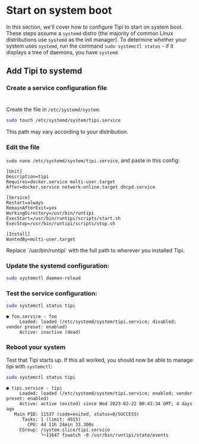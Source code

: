 
# Start on system boot

In this section, we'll cover how to configure Tipi to start on system boot.
These steps assume a `systemd` distro (the majority of common Linux distributions use `systemd` as the init manager). To determine whether your system uses `systemd`, run the command `sudo systemctl status` - if it displays a tree of daemons, you have `systemd`.

## Add Tipi to systemd
<Steps>

### Create a service configuration file 
#
Create the file in `/etc/systemd/system`:

```bash
sudo touch /etc/systemd/system/tipi.service
```

<Callout>
  This path may vary according to your distribution.
</Callout>

### Edit the file 

`sudo nano /etc/systemd/system/tipi.service`, and paste in this config:

```
[Unit]
Description=tipi
Requires=docker.service multi-user.target
After=docker.service network-online.target dhcpd.service

[Service]
Restart=always
RemainAfterExit=yes
WorkingDirectory=/usr/bin/runtipi
ExecStart=/usr/bin/runtipi/scripts/start.sh
ExecStop=/usr/bin/runtipi/scripts/stop.sh

[Install]
WantedBy=multi-user.target
```

<Callout>
Replace `/usr/bin/runtipi` with the full path to wherever you installed Tipi.
</Callout>

### Update the systemd configuration:

```bash
sudo systemctl daemon-reload
```

### Test the service configuration:

```bash
sudo systemctl status tipi
```

```
● foo.service - foo
     Loaded: loaded (/etc/systemd/system/tipi.service; disabled; vendor preset: enabled)
     Active: inactive (dead)
```

### Reboot your system

Test that Tipi starts up. If this all worked, you should now be able to manage tipi with `systemctl`:

```bash
sudo systemctl status tipi
```

```
● tipi.service - tipi
     Loaded: loaded (/etc/systemd/system/tipi.service; enabled; vendor preset: enabled)
     Active: active (exited) since Wed 2023-02-22 00:43:34 GMT; 4 days ago
   Main PID: 11537 (code=exited, status=0/SUCCESS)
      Tasks: 1 (limit: 4915)
        CPU: 4d 11h 24min 33.300s
     CGroup: /system.slice/tipi.service
             └─11647 fswatch -0 /usr/bin/runtipi/state/events
```
</Steps>

